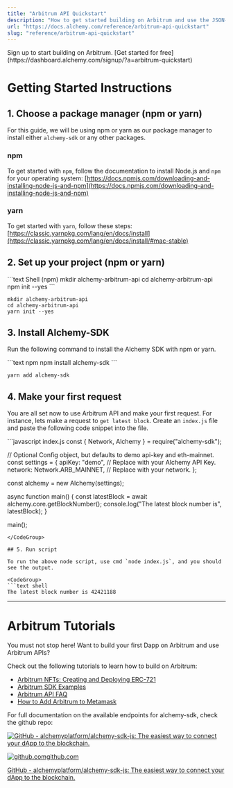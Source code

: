 ```yaml
---
title: "Arbitrum API Quickstart"
description: "How to get started building on Arbitrum and use the JSON-RPC API"
url: "https://docs.alchemy.com/reference/arbitrum-api-quickstart"
slug: "reference/arbitrum-api-quickstart"
---
```


<Tip title="Don’t have an API key?" icon="star">
  Sign up to start building on Arbitrum. [Get started for free](https://dashboard.alchemy.com/signup/?a=arbitrum-quickstart)
</Tip>

# Getting Started Instructions

## 1. Choose a package manager (npm or yarn)

For this guide, we will be using npm or yarn as our package manager to install either `alchemy-sdk` or any other packages.

### npm

To get started with `npm`, follow the documentation to install Node.js and `npm` for your operating system: [https://docs.npmjs.com/downloading-and-installing-node-js-and-npm](https://docs.npmjs.com/downloading-and-installing-node-js-and-npm)

### yarn

To get started with `yarn`, follow these steps: [https://classic.yarnpkg.com/lang/en/docs/install](https://classic.yarnpkg.com/lang/en/docs/install/#mac-stable)

## 2. Set up your project (npm or yarn)

<CodeGroup>
  ```text Shell (npm)
  mkdir alchemy-arbitrum-api
  cd alchemy-arbitrum-api
  npm init --yes
  ```

  ```text Shell (yarn)
  mkdir alchemy-arbitrum-api
  cd alchemy-arbitrum-api
  yarn init --yes
  ```
</CodeGroup>

## 3. Install Alchemy-SDK

Run the following command to install the Alchemy SDK with npm or yarn.

<CodeGroup>
  ```text npm
  npm install alchemy-sdk
  ```

  ```text yarn
  yarn add alchemy-sdk
  ```
</CodeGroup>

## 4. Make your first request

You are all set now to use Arbitrum API and make your first request. For instance, lets make a request to `get latest block`. Create an `index.js` file and paste the following code snippet into the file.

<CodeGroup>
  ```javascript index.js
  const { Network, Alchemy } = require("alchemy-sdk");

  // Optional Config object, but defaults to demo api-key and eth-mainnet.
  const settings = {
    apiKey: "demo", // Replace with your Alchemy API Key.
    network: Network.ARB_MAINNET, // Replace with your network.
  };

  const alchemy = new Alchemy(settings);

  async function main() {
    const latestBlock = await alchemy.core.getBlockNumber();
    console.log("The latest block number is", latestBlock);
  }

  main();
  ```
</CodeGroup>

## 5. Run script

To run the above node script, use cmd `node index.js`, and you should see the output.

<CodeGroup>
  ```text shell
  The latest block number is 42421188
  ```
</CodeGroup>

***

# Arbitrum Tutorials

You must not stop here! Want to build your first Dapp on Arbitrum and use Arbitrum APIs?

Check out the following tutorials to learn how to build on Arbitrum:

* [Arbitrum NFTs: Creating and Deploying ERC-721](/docs/arbitrum-nfts-creating-and-deploying-erc-721)
* [Arbitrum SDK Examples](/reference/arbitrum-sdk-examples)
* [Arbitrum API FAQ](/reference/arbitrum-api-faq)
* [How to Add Arbitrum to Metamask](/docs/how-to-add-arbitrum-to-metamask)

For full documentation on the available endpoints for alchemy-sdk, check the github repo:

[![GitHub - alchemyplatform/alchemy-sdk-js: The easiest way to connect your dApp to the blockchain.](alchemy-sdk-js.png)](https://github.com/alchemyplatform/alchemy-sdk-js)

[![github.com](favicon.ico)github.com](https://github.com/alchemyplatform/alchemy-sdk-js)

[GitHub - alchemyplatform/alchemy-sdk-js: The easiest way to connect your dApp to the blockchain.](https://github.com/alchemyplatform/alchemy-sdk-js)
